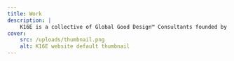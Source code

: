 ```yaml
---
title: Work
description: |
    K16E is a collective of Global Good Design™ Consultants founded by Kabolobari Benakole.
cover:
    src: /uploads/thumbnail.png
    alt: K16E website default thumbnail
---
```


<Title
    title="Build Amazing"
    subtitle="Every time!"
    flipped={ false }
    swapped={ false }
/>
<BlockText tag="div">
    Our edge and prowess come from a unique “eye” on creation and design possessed by kb and shared by every founding member of K16E, Inc.

    Let us know if you see that edge in our work as presented in the following cards. We hope you do. Here you go:
</BlockText>
<Collection
    collection="work"
    title="All work by K16E"
/>